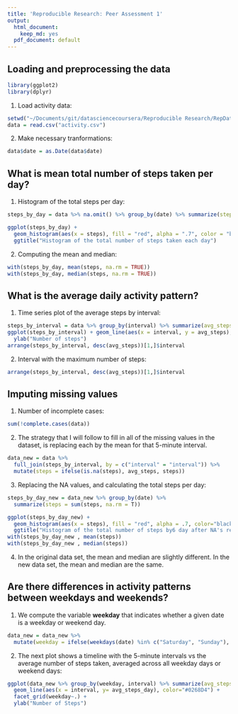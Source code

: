 ```yaml
---
title: 'Reproducible Research: Peer Assessment 1'
output:
  html_document:
    keep_md: yes
  pdf_document: default
---
```


## Loading and preprocessing the data
```r
library(ggplot2)
library(dplyr)
```
1. Load activity data:
```r
setwd("~/Documents/git/datasciencecoursera/Reproducible Research/RepData_PeerAssessment1")
data = read.csv("activity.csv")
```
2. Make necessary tranformations:
```r
data$date = as.Date(data$date)
```
## What is mean total number of steps taken per day?
1. Histogram of the total steps per day:
```r
steps_by_day = data %>% na.omit() %>% group_by(date) %>% summarize(steps = sum(steps, na.rm = T)) 

ggplot(steps_by_day) + 
  geom_histogram(aes(x = steps), fill = "red", alpha = ".7", color = "black", binwidth = 3000)+
  ggtitle("Histogram of the total number of steps taken each day")
```

2. Computing the mean and median:
```r
with(steps_by_day, mean(steps, na.rm = TRUE))
with(steps_by_day, median(steps, na.rm = TRUE))
````

## What is the average daily activity pattern?
1. Time series plot of the average steps by interval:
```r
steps_by_interval = data %>% group_by(interval) %>% summarize(avg_steps = mean(steps, na.rm = T)) 
ggplot(steps_by_interval) + geom_line(aes(x = interval, y = avg_steps), color = "#0268D4") +
  ylab("Number of steps")
arrange(steps_by_interval, desc(avg_steps))[1,]$interval
```
2. Interval with the maximum number of steps: 
```r
arrange(steps_by_interval, desc(avg_steps))[1,]$interval
```
## Imputing missing values
1. Number of incomplete cases:
```r
sum(!complete.cases(data))  
````

2. The strategy that I will follow to fill in all of the missing values in the dataset, is replacing each by the mean for that 5-minute interval. 
```r
data_new = data %>% 
  full_join(steps_by_interval, by = c("interval" = "interval")) %>% 
  mutate(steps = ifelse(is.na(steps), avg_steps, steps))
```
3. Replacing the NA values, and calculating the total steps per day:
```r
steps_by_day_new = data_new %>% group_by(date) %>% 
  summarize(steps = sum(steps, na.rm = T)) 

ggplot(steps_by_day_new) + 
  geom_histogram(aes(x = steps), fill = "red", alpha = .7, color="black", binwidth = 3000) +
  ggtitle("Histogram of the total number of steps by6 day after NA's replacement")
with(steps_by_day_new , mean(steps))
with(steps_by_day_new , median(steps))
```

4. In the original data set, the mean and median are slightly different. In the new data set, the mean and median are the same.

## Are there differences in activity patterns between weekdays and weekends?
1. We compute the variable **weekday** that indicates whether a given date is a weekday or weekend day.
```r
data_new = data_new %>% 
  mutate(weekday = ifelse(weekdays(date) %in% c("Saturday", "Sunday"), "weekend", "weekdays" ))
```
2. The next plot shows a timeline with the 5-minute intervals vs the average number of steps taken, averaged across all weekday days or weekend days:
```r
ggplot(data_new %>% group_by(weekday, interval) %>% summarize(avg_steps_day = mean(steps))) + 
  geom_line(aes(x = interval, y= avg_steps_day), color="#0268D4") + 
  facet_grid(weekday~.) + 
  ylab("Number of Steps")
````

